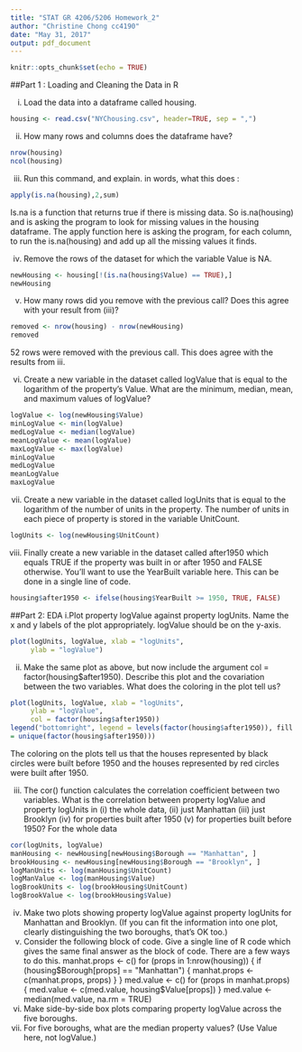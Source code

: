 ```yaml
---
title: "STAT GR 4206/5206 Homework_2"
author: "Christine Chong cc4190"
date: "May 31, 2017"
output: pdf_document
---
```


```r
knitr::opts_chunk$set(echo = TRUE)
```

##Part 1 : Loading and Cleaning the Data in R

  i. Load the data into a dataframe called housing.
  
```r
housing <- read.csv("NYChousing.csv", header=TRUE, sep = ",")
```
    
  ii. How many rows and columns does the dataframe have?
  
```r
nrow(housing)
ncol(housing)
```

  iii. Run this command, and explain. in words, what this does :
  
```r
apply(is.na(housing),2,sum)
```
  
  Is.na is a function that returns true if there is missing data. So is.na(housing) and is asking the program to look for missing values in the housing dataframe. The apply function here is asking the program, for each column, to run the is.na(housing) and add up all the missing values it finds. 
  
  iv. Remove the rows of the dataset for which the variable Value is NA.
  
```r
newHousing <- housing[!(is.na(housing$Value) == TRUE),]
newHousing
```
  
  v. How many rows did you remove with the previous call? Does this agree with your result from (iii)?
  
```r
removed <- nrow(housing) - nrow(newHousing)
removed
```
 
  52 rows were removed with the previous call. This does agree with the results from iii.
 
  vi. Create a new variable in the dataset called logValue that is equal to the logarithm of the property's Value. What are the minimum, median, mean, and maximum values of logValue?
  
```r
logValue <- log(newHousing$Value)
minLogValue <- min(logValue)
medLogValue <- median(logValue)
meanLogValue <- mean(logValue)
maxLogValue <- max(logValue)
minLogValue
medLogValue
meanLogValue
maxLogValue
```

  vii. Create a new variable in the dataset called logUnits that is equal to the logarithm of the number of units in the property. The number of units in each piece of property is stored in the variable UnitCount.
  
```r
logUnits <- log(newHousing$UnitCount)
```
 
  viii. Finally create a new variable in the dataset called after1950 which equals TRUE if the property was built in or after 1950 and FALSE otherwise. You'll want to use the YearBuilt variable here. This can be done in a single line of code.
  
```r
housing$after1950 <- ifelse(housing$YearBuilt >= 1950, TRUE, FALSE)

```

##Part 2: EDA
  i.Plot property logValue against property logUnits. Name the x and y labels of the
plot appropriately. logValue should be on the y-axis.
```r
plot(logUnits, logValue, xlab = "logUnits", 
     ylab = "logValue")
```
  ii. Make the same plot as above, but now include the argument col = factor(housing$after1950).
Describe this plot and the covariation between the two variables. What does the coloring
in the plot tell us?
```r
plot(logUnits, logValue, xlab = "logUnits", 
     ylab = "logValue",
     col = factor(housing$after1950))
legend("bottomright", legend = levels(factor(housing$after1950)), fill
= unique(factor(housing$after1950)))
```
  The coloring on the plots tell us that the houses represented by black circles were built before 1950 and the houses represented by red circles were built after 1950.

  iii. The cor() function calculates the correlation coefficient between two variables. What
is the correlation between property logValue and property logUnits in (i) the whole
data, (ii) just Manhattan (iii) just Brooklyn (iv) for properties built after 1950 (v) for
properties built before 1950?
  For the whole data
```r
cor(logUnits, logValue)
manHousing <- newHousing[newHousing$Borough == "Manhattan", ]
brookHousing <- newHousing[newHousing$Borough == "Brooklyn", ]
logManUnits <- log(manHousing$UnitCount)
logManValue <- log(manHousing$Value)
logBrookUnits <- log(brookHousing$UnitCount)
logBrookValue <- log(brookHousing$Value)
```
  iv. Make two plots showing property logValue against property logUnits for Manhattan
and Brooklyn. (If you can fit the information into one plot, clearly distinguishing the
two boroughs, that's OK too.)
  v.  Consider the following block of code. Give a single line of R code which gives the same
final answer as the block of code. There are a few ways to do this.
manhat.props <- c()
for (props in 1:nrow(housing)) {
if (housing$Borough[props] == "Manhattan") {
manhat.props <- c(manhat.props, props)
}
}
med.value <- c()
for (props in manhat.props) {
med.value <- c(med.value, housing$Value[props])
}
med.value <- median(med.value, na.rm = TRUE)
  vi. Make side-by-side box plots comparing property logValue across the five boroughs.
  vii. For five boroughs, what are the median property values? (Use Value here, not logValue.)
